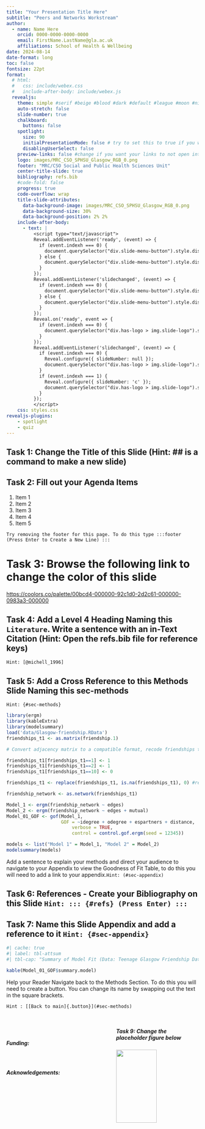 ```yaml
---
title: "Your Presentation Title Here"
subtitle: "Peers and Networks Workstream"
author:
  - name: Name Here
    orcid: 0000-0000-0000-0000
    email: FirstName.LastName@gla.ac.uk
    affiliations: School of Health & Wellbeing 
date: 2024-08-14
date-format: long
toc: false
fontsize: 22pt
format: 
  # html:
  #   css: include/webex.css
  #   include-after-body: include/webex.js
  revealjs: 
    theme: simple #serif #beige #blood #dark #default #league #moon #night  #simple #sky #solarized
    auto-stretch: false
    slide-number: true 
    chalkboard: 
      buttons: false
    spotlight:
      size: 90
      initialPresentationMode: false # try to set this to true if you would like to use the spotlight feature to zoom in on your slides
      disablingUserSelect: false 
    preview-links: false #change if you want your links to not open into a new tab
    logo: images/MRC_CSO_SPHSU_Glasgow_RGB_0.png
    footer: "MRC/CSO Social and Public Health Sciences Unit"
    center-title-slide: true
    bibliography: refs.bib
    #code-fold: false
    progress: true
    code-overflow: wrap
    title-slide-attributes: 
      data-background-image: images/MRC_CSO_SPHSU_Glasgow_RGB_0.png
      data-background-size: 30%
      data-background-position: 2% 2%
    include-after-body:
      - text: |
          <script type="text/javascript">
          Reveal.addEventListener('ready', (event) => {
            if (event.indexh === 0) {
              document.querySelector("div.slide-menu-button").style.display = "none";
            } else {
              document.querySelector("div.slide-menu-button").style.display = "block";
            }
          });
          Reveal.addEventListener('slidechanged', (event) => {
            if (event.indexh === 0) {
              document.querySelector("div.slide-menu-button").style.display = "none";
            } else {
              document.querySelector("div.slide-menu-button").style.display = "block";
            }
          });
          Reveal.on('ready', event => {
            if (event.indexh === 0) {
              document.querySelector("div.has-logo > img.slide-logo").style.display = "none";
            }
          });
          Reveal.addEventListener('slidechanged', (event) => {
            if (event.indexh === 0) {
              Reveal.configure({ slideNumber: null });
              document.querySelector("div.has-logo > img.slide-logo").style.display = "none";
            }
            if (event.indexh === 1) { 
              Reveal.configure({ slideNumber: 'c' });
              document.querySelector("div.has-logo > img.slide-logo").style.display = null;
            }
          });
          </script>
    css: styles.css
revealjs-plugins:
    - spotlight
    - quiz
---
```


## Task 1: Change the Title of this Slide (Hint: ## is a command to make a new slide)

## Task 2: Fill out your Agenda Items

1. Item 1
2. Item 2
3. Item 3
4. Item 4
5. Item 5 

`Try removing the footer for this page. To do this type :::footer (Press Enter to Create a New Line) :::` 

# Task 3: Browse the following link to change the color of this slide { background-color="#038AAD"}

<https://coolors.co/palette/00bcd4-000000-92c1d0-2d2c61-000000-0983a3-000000>

::: footer

:::

## Task 4: Add a Level 4 Heading Naming this `Literature`. Write a sentence with an in-Text Citation (Hint: Open the refs.bib file for reference keys)

`Hint: [@michell_1996]`

## Task 5: Add a Cross Reference to this Methods Slide Naming this sec-methods
`Hint: {#sec-methods}`

```r
library(ergm)
library(kableExtra)
library(modelsummary)
load('data/Glasgow-friendship.RData')
friendships_t1 <- as.matrix(friendship.1)

# Convert adjacency matrix to a compatible format, recode friendships ties to binary values

friendships_t1[friendships_t1==1] <- 1
friendships_t1[friendships_t1==2] <- 1
friendships_t1[friendships_t1==10] <- 0

friendships_t1 <- replace(friendships_t1, is.na(friendships_t1), 0) #recode NAs

friendship_network <- as.network(friendships_t1)

Model_1 <- ergm(friendship_network ~ edges)
Model_2 <- ergm(friendship_network ~ edges + mutual)
Model_01_GOF <- gof(Model_1, 
                    GOF = ~idegree + odegree + espartners + distance, 
                        verbose = TRUE, 
                        control = control.gof.ergm(seed = 12345))

models <- list("Model 1" = Model_1, "Model 2" = Model_2)
modelsummary(models)
```

Add a sentence to explain your methods and direct your audience to navigate to your Appendix to view the Goodness of Fit Table, to do this you will need to add a link to your appendix.`Hint: (#sec-appendix)`

## Task 6: References - Create your Bibliography on this Slide `Hint: ::: {#refs} (Press Enter) :::`


## Task 7: Name this Slide Appendix and add a reference to it `Hint: {#sec-appendix}`

```r
#| cache: true
#| label: tbl-attsum
#| tbl-cap: "Summary of Model Fit (Data: Teenage Glasgow Friendship Dataset)"

kable(Model_01_GOF$summary.model)

```

Help your Reader Navigate back to the Methods Section. To do this you will need to create a
button. You can change its name by swapping out the text in the square brackets.

`Hint : [[Back to main]{.button}](#sec-methods)`

## 

::: columns
::: {.column width="50%"}

<br>

##### Funding: 

<br>

##### Acknowledgements: 


::: {.column width="10%"}
<!-- empty column to create gap -->
:::

:::
::: {.column width="40%"}

##### Task 9: Change the placeholder figure below 
![](images/qr-code.png){fig-align="left" fig-alt="QR code" width=70%}

<br>

###### Task 10: Update the following links to those relevant to your project

{{< fa comments >}} [yourpage](https://www.gla.ac.uk/schools/healthwellbeing/research/mrccsosocialandpublichealthsciencesunit/)

{{< fa archive >}} [projectpage](https://www.gla.ac.uk/schools/healthwellbeing/research/mrccsosocialandpublichealthsciencesunit/)

{{< fa envelope >}} [last.name@gla.ac.uk](mailto:last.name@gla.ac.uk)

{{< fa brands github >}} [github-handle](https://github.com/)

:::
:::

::: footer
:::